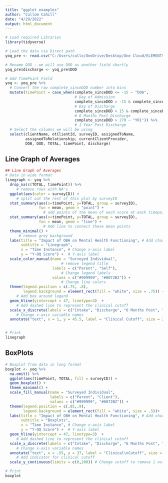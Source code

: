 ```yaml
---
title: "ggplot examples"
author: "Cullom Cahill"
date: "4/29/2022"
output: html_document
---
```


```r
# Load required Libraries
library(tidyverse)

# Load the data via Direct path
yoq_pre <- read.csv("C:/Users/cullo/OneDrive/Desktop/One Cloud/ELEMENTS/YOQ/data/YOQ paired down Master.csv")

# Rename DOD - we will use DOD as another field shortly
yoq_pre$discharge <- yoq_pre$DOD

# Add TimePoint Field
yoq <- yoq_pre %>%
  # Convert the raw complete_sinceDOD number into bins
  mutate(timePoint = case_when(complete_sinceDOD <= -15 ~ "DOA", 
                               # Day of Admission
                               complete_sinceDOD > -15 & complete_sinceDOD <= 40 ~ "DOD", 
                               # Day of Discharge
                               complete_sinceDOD > 15 & complete_sinceDOD <= 270 ~ "MO6",
                               # 6 Months Post Discharge
                               complete_sinceDOD > 270 ~ "YR1")) %>% 
                               # 1 Year Post Discharge
  # Select the columns we will be using
  select(clientName, otClientId, surveyID, assignedToName, 
         assignedToRelationship, currentClientProvider, 
         DOB, DOD, TOTAL, timePoint, discharge)

```

## Line Graph of Averages
```r
## Line Graph of Averages 
# Data in wide format
linegraph <- yoq %>% 
  drop_na(c(TOTAL, timePoint)) %>% 
     # remove rows with NA's
  ggplot(aes(color = surveyID)) + 
     # split out the rest of this plot by surveyID
  stat_summary(aes(x=timePoint, y=TOTAL, group = surveyID), 
               fun = mean, geom = "point") + 
                 # add points of the mean of each score at each timepoint
  stat_summary(aes(x=timePoint, y=TOTAL, group = surveyID), 
               fun = mean, geom = "line") + 
                 # Add line to connect these mean points
  theme_minimal() + 
      # remove grey background
  labs(title = "Impact of OBH on Mental Health Functioning", # Add chart title
       subtitle = "Linegraph",
       x = "Time Instance", # Change x-axis label
       y = "Y-OQ Score") +  # Y-axis label
  scale_color_manual(name = "Surveyed Individual",  
                         # remove legend title
                     labels = c("Parent", "Self"), 
                         # Change legend labels
                     values = c("#999999", "#0072B2")) + 
                         # Change line colors
  theme(legend.position = c(.75, .8),
        legend.background = element_rect(fill = "white", size = .75)) +
     # Add box around legend
  geom_hline(yintercept = 47, linetype=3)  + 
     # Add dashed line to represent the clinical cutoff
  scale_x_discrete(labels = c("Intake", "Discharge", "6 Months Post", "1 Year Post")) + 
     # Change x-axis variable names
  annotate("text", x = 1, y = 45.5, label = "Clinical Cutoff", size = 2.5)  # Add indicator for clinical cutoff


# Print
linegraph
```


## BoxPlots

```r
# Boxplot from data in long format
boxplot <- yoq %>% 
  na.omit() %>% 
  ggplot(aes(timePoint, TOTAL, fill = surveyID)) + 
  geom_boxplot() +
  theme_minimal() +
  scale_fill_manual(name = "Surveyed Individual",
                    labels = c("Parent", "Client"),
                    values = c("#999999", "#0072B2")) +
  theme(legend.position = c(.85,.9),
        legend.background = element_rect(fill = "white", size = .5))+ 
  labs(title = "Impact of OBH on Mental Health Functioning", # Add chart title
       subtitle = "Boxplots",
       x = "Time Instance", # Change x-axis label
       y = "Y-OQ Score") +  # Y-axis label
  geom_hline(yintercept = 47, linetype=3)  + 
     # Add dashed line to represent the clinical cutoff
  scale_x_discrete(labels = c("Intake", "Discharge", "6 Months Post", "1 Year Post")) + 
     # Change x-axis variable names
  annotate("text", x = .55, y = 37, label = "Clinical\nCutoff", size = 2.5) +
     # Add indicator for clinical cutoff
  scale_y_continuous(limits = c(0,200)) # Change cutoff to remove 1 outlier and make graph more readable

# Print
boxplot
```

